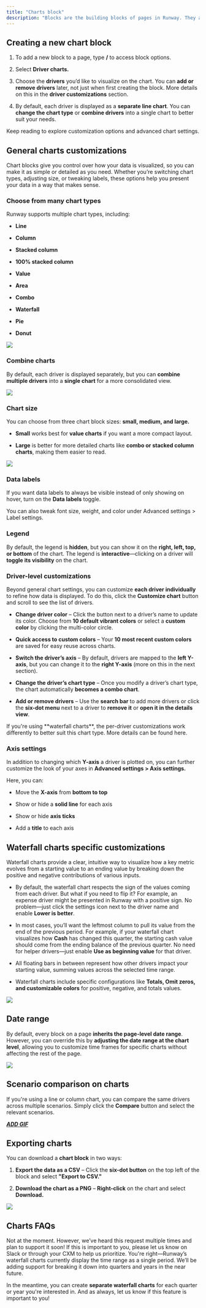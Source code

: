 ```yaml
---
title: "Charts block"
description: "Blocks are the building blocks of pages in Runway. They allow you to bring together different parts of your model on a single page, helping you visualize data, tell a story, and collaborate more effectively. In this article, we’ll focus on one of the most commonly used block types: Driver charts."
---
```


## **Creating a new chart block**

1. To add a new block to a page, type **/** to access block options.

2. Select **Driver charts.**

3. Choose the **drivers** you’d like to visualize on the chart. You can **add or remove drivers** later, not just when first creating the block. More details on this in the **driver customizations** section.

4. By default, each driver is displayed as a **separate line chart**. You can **change the chart type** or **combine drivers** into a single chart to better suit your needs.

Keep reading to explore customization options and advanced chart settings.

## General charts customizations

Chart blocks give you control over how your data is visualized, so you can make it as simple or detailed as you need. Whether you’re switching chart types, adjusting size, or tweaking labels, these options help you present your data in a way that makes sense.

### **Choose from many chart types**

Runway supports multiple chart types, including:

* **Line**

* **Column**

* **Stacked column**

* **100% stacked column**

* **Value**

* **Area**

* **Combo**

* **Waterfall**

* **Pie**

* **Donut**

![](/images/pages/charts/types.png)

### **Combine charts**

By default, each driver is displayed separately, but you can **combine multiple drivers** into a **single chart** for a more consolidated view.

![](/images/pages/charts/combine-drivers.png)

### **Chart size**

You can choose from three chart block sizes: **small, medium, and large.**

* **Small** works best for **value charts** if you want a more compact layout.

* **Large** is better for more detailed charts like **combo or stacked column charts**, making them easier to read.

![](/images/pages/charts/chart-size.png)

### **Data labels**

If you want data labels to always be visible instead of only showing on hover, turn on the **Data labels** toggle.

You can also tweak font size, weight, and color under Advanced settings > Label settings.

### **Legend**

By default, the legend is **hidden**, but you can show it on the **right, left, top, or bottom** of the chart. The legend is **interactive**—clicking on a driver will **toggle its visibility** on the chart.

### Driver-level customizations

Beyond general chart settings, you can customize **each driver individually** to refine how data is displayed. To do this, click the **Customize chart** button and scroll to see the list of drivers.

* **Change driver color** – Click the button next to a driver’s name to update its color. Choose from **10 default vibrant colors** or select a **custom color** by clicking the multi-color circle.

* **Quick access to custom colors** – Your **10 most recent custom colors** are saved for easy reuse across charts.

* **Switch the driver’s axis** – By default, drivers are mapped to the **left Y-axis**, but you can change it to the **right Y-axis** (more on this in the next section).

* **Change the driver’s chart type** – Once you modify a driver’s chart type, the chart automatically **becomes a combo chart**.

* **Add or remove drivers** – Use the **search bar** to add more drivers or click the **six-dot menu** next to a driver to **remove it** or **open it in the details view**.

<Note>
  If you're using **waterfall charts**, the per-driver customizations work differently to better suit this chart type. More details can be found here.
</Note>

### Axis settings

In addition to changing which **Y-axis** a driver is plotted on, you can further customize the look of your axes in **Advanced settings > Axis settings.**

Here, you can:

* Move the **X-axis** from **bottom to top**

* Show or hide a **solid line** for each axis

* Show or hide **axis ticks**

* Add a **title** to each axis

## Waterfall charts specific customizations

Waterfall charts provide a clear, intuitive way to visualize how a key metric evolves from a starting value to an ending value by breaking down the positive and negative contributions of various inputs.

* By default, the waterfall chart respects the sign of the values coming from each driver. But what if you need to flip it? For example, an expense driver might be presented in Runway with a positive sign. No problem—just click the settings icon next to the driver name and enable **Lower is better**.

* In most cases, you’ll want the leftmost column to pull its value from the end of the previous period. For example, if your waterfall chart visualizes how **Cash** has changed this quarter, the starting cash value should come from the ending balance of the previous quarter. No need for helper drivers—just enable **Use as beginning value** for that driver.

* All floating bars in between represent how other drivers impact your starting value, summing values across the selected time range.

* Waterfall charts include specific configurations like **Totals, Omit zeros, and customizable colors** for positive, negative, and totals values.

![](/images/pages/charts/waterfall.png)

## Date range

By default, every block on a page **inherits the page-level date range**. However, you can override this by **adjusting the date range at the chart level**, allowing you to customize time frames for specific charts without affecting the rest of the page.

![](/images/pages/charts/date-range.png)

## Scenario comparison on charts

If you're using a line or column chart, you can compare the same drivers across multiple scenarios. Simply click the **Compare** button and select the relevant scenarios.

***<u>ADD GIF</u>***

## Exporting charts

You can download a **chart block** in two ways:

1. **Export the data as a CSV** – Click the **six-dot button** on the top left of the block and select **"Export to CSV."**

2. **Download the chart as a PNG** – **Right-click** on the chart and select **Download.**

![](/images/pages/charts/export-chart.png)

## Charts FAQs

<Accordion title="Can the X-axis represent quarters or years instead of months?" defaultOpen={false}>
  Not at the moment. However, we’ve heard this request multiple times and plan to support it soon! If this is important to you, please let us know on Slack or through your CXM to help us prioritize.
</Accordion>

<Accordion title="Waterfall charts display the entire date range as a single period. Is there a way to break it down into quarters?" defaultOpen={false}>
  You're right—Runway’s waterfall charts currently display the time range as a single period. We’ll be adding support for breaking it down into quarters and years in the near future.



  In the meantime, you can create **separate waterfall charts** for each quarter or year you're interested in. And as always, let us know if this feature is important to you!
</Accordion>
